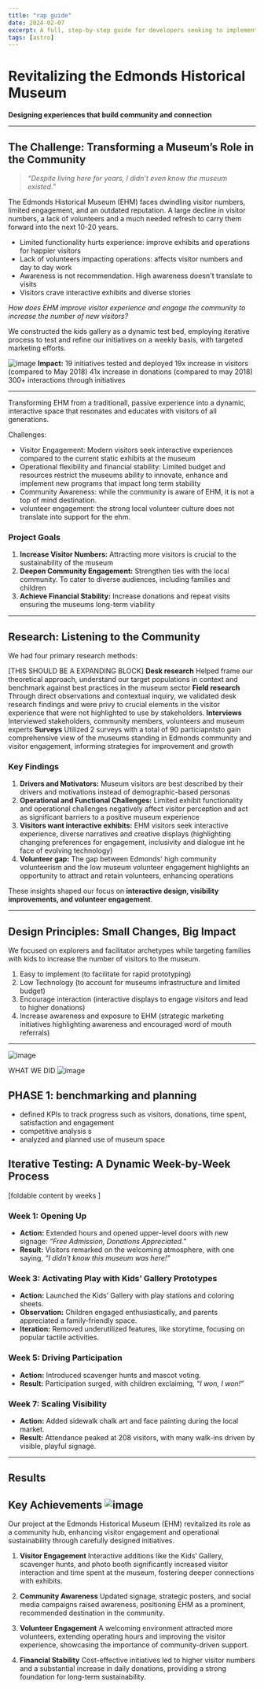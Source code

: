```yaml
---
title: "rap guide"
date: 2024-02-07
excerpt: A full, step-by-step guide for developers seeking to implement a portfolio or blog publication with Astro.
tags: [astro]
---
```


# Revitalizing the Edmonds Historical Museum

**Designing experiences that build community and connection**

---

## The Challenge: Transforming a Museum’s Role in the Community

> _“Despite living here for years, I didn’t even know the museum existed.”_

The Edmonds Historical Museum (EHM) faces dwindling visitor numbers, limited engagement, and an outdated reputation. A large decline in visitor numbers, a lack of volunteers and a much needed refresh to carry them forward into the next 10-20 years.

- Limited functionality hurts experience: improve exhibits and operations for happier visitors
- Lack of volunteers impacting operations: affects visitor numbers and day to day work
- Awareness is not recommendation. High awareness doesn't translate to visits
- Visitors crave interactive exhibits and diverse stories

_How does EHM improve visitor experience and engage the community to increase the number of new visitors?_

We constructed the kids gallery as a dynamic test bed, employing iterative process to test and refine our initiatives on a weekly basis, with targeted marketing efforts.

![image](/Users/celinag/Library/Containers/co.noteplan.NotePlan3/Data/Library/Application%20Support/co.noteplan.NotePlan3/Notes/career/portfolio/projects/Projects_attachments/Screenshot%202025-01-07%20at%204.07.52%E2%80%AFPM.png)
**Impact:**
19 initiatives tested and deployed
19x increase in visitors (compared to May 2018)
41x increase in donations (compared to may 2018)
300+ interactions through initiatives

---

Transforming EHM from a traditionall, passive experience into a dynamic, interactive space that resonates and educates with visitors of all generations.

Challenges:

- Visitor Engagement: Modern visitors seek interactive experiences compared to the current static exhibits at the museum
- Operational flexibility and financial stability: Limited budget and resources restrict the museums ability to innovate, enhance and implement new programs that impact long term stability
- Community Awareness: while the community is aware of EHM, it is not a top of mind destination.
- volunteer engagement: the strong local volunteer culture does not translate into support for the ehm.

### Project Goals

1. **Increase Visitor Numbers:** Attracting more visitors is crucial to the sustainability of the museum
2. **Deepen Community Engagement:** Strengthen ties with the local community. To cater to diverse audiences, including families and children
3. **Achieve Financial Stability:** Increase donations and repeat visits ensuring the museums long-term viability

---

## Research: Listening to the Community

We had four primary research methods:

[THIS SHOULD BE A EXPANDING BLOCK]
**Desk research**
Helped frame our theoretical approach, understand our target populations in context and benchmark against best practices in the museum sector
**Field research**
Through direct observations and contextual inquiry, we validated desk research findings and were privy to crucial elements in the visitor experience that were not highlighted to use by stakeholders.
**Interviews**
Interviewed stakeholders, community members, volunteers and museum experts
**Surveys**
Utilized 2 surveys with a total of 90 particiapntsto gain comprehensive view of the museums standing in Edmonds community and visitor engagement, informing strategies for improvement and growth

### Key Findings

1. **Drivers and Motivators:** Museum visitors are best described by their drivers and motivations instead of demographic-based personas
2. **Operational and Functional Challenges:** Limited exhibit functionality and operational challenges negatively affect visitor perception and act as significant barriers to a positive museum experience
3. **Visitors want interactive exhibits:** EHM visitors seek interactive experience, diverse narratives and creative displays (highlighting changing preferences for engagement, inclusivity and dialogue int he face of evolving technology)
4. **Volunteer gap:** The gap between Edmonds' high community volunteerism and the low museum volunteer engagement highlights an opportunity to attract and retain volunteers, enhancing operations

These insights shaped our focus on **interactive design, visibility improvements, and volunteer engagement**.

---

## Design Principles: Small Changes, Big Impact

We focused on explorers and facilitator archetypes while targeting families with kids to increase the number of visitors to the museum.

1. Easy to implement (to facilitate for rapid prototyping)
2. Low Technology (to account for museums infrastructure and limited budget)
3. Encourage interaction (interactive displays to engage visitors and lead to higher donations)
4. Increase awareness and exposure to EHM (strategic marketing initiatives highlighting awareness and encouraged word of mouth referrals)

---

![image](/Users/celinag/Library/Containers/co.noteplan.NotePlan3/Data/Library/Application%20Support/co.noteplan.NotePlan3/Notes/career/portfolio/projects/Projects_attachments/Screenshot%202025-01-07%20at%204.24.50%E2%80%AFPM.png)

WHAT WE DID
![image](/Users/celinag/Library/Containers/co.noteplan.NotePlan3/Data/Library/Application%20Support/co.noteplan.NotePlan3/Notes/career/portfolio/projects/Projects_attachments/Screenshot%202025-01-07%20at%204.26.09%E2%80%AFPM.png)

## PHASE 1: benchmarking and planning

- defined KPIs to track progress such as visitors, donations, time spent, satisfaction and engagement
- competitive analysis s
- analyzed and planned use of museum space

## Iterative Testing: A Dynamic Week-by-Week Process

[foldable content by weeks ]

### Week 1: Opening Up

- **Action:** Extended hours and opened upper-level doors with new signage: _“Free Admission, Donations Appreciated.”_
- **Result:** Visitors remarked on the welcoming atmosphere, with one saying, _“I didn’t know this museum was here!”_

### Week 3: Activating Play with Kids’ Gallery Prototypes

- **Action:** Launched the Kids’ Gallery with play stations and coloring sheets.
- **Observation:** Children engaged enthusiastically, and parents appreciated a family-friendly space.
- **Iteration:** Removed underutilized features, like storytime, focusing on popular tactile activities.

### Week 5: Driving Participation

- **Action:** Introduced scavenger hunts and mascot voting.
- **Result:** Participation surged, with children exclaiming, _“I won, I won!”_

### Week 7: Scaling Visibility

- **Action:** Added sidewalk chalk art and face painting during the local market.
- **Result:** Attendance peaked at 208 visitors, with many walk-ins driven by visible, playful signage.

---

## Results

## Key Achievements ![image](/Users/celinag/Library/Containers/co.noteplan.NotePlan3/Data/Library/Application%20Support/co.noteplan.NotePlan3/Notes/career/portfolio/projects/Projects_attachments/Screenshot%202025-01-07%20at%204.41.23%E2%80%AFPM.png)

Our project at the Edmonds Historical Museum (EHM) revitalized its role as a community hub, enhancing visitor engagement and operational sustainability through carefully designed initiatives.

1. **Visitor Engagement**
   Interactive additions like the Kids’ Gallery, scavenger hunts, and photo booth significantly increased visitor interaction and time spent at the museum, fostering deeper connections with exhibits.

2. **Community Awareness**
   Updated signage, strategic posters, and social media campaigns raised awareness, positioning EHM as a prominent, recommended destination in the community.

3. **Volunteer Engagement**
   A welcoming environment attracted more volunteers, extending operating hours and improving the visitor experience, showcasing the importance of community-driven support.

4. **Financial Stability**
   Cost-effective initiatives led to higher visitor numbers and a substantial increase in daily donations, providing a strong foundation for long-term sustainability.
